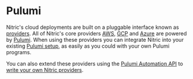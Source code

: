
# Pulumi

Nitric's cloud deployments are built on a pluggable interface known as [providers](/reference/providers). All of Nitric's core providers [AWS](/reference/providers/aws), [GCP](/reference/providers/gcp) and [Azure](/reference/providers/azure) are powered by [Pulumi](https://pulumi.com). When using these providers you can integrate Nitric into your existing [Pulumi setup](./pulumi/pulumi-cloud), as easily as you could with your own Pulumi programs.

You can also extend these providers using the [Pulumi Automation API](https://www.pulumi.com/automation/) to [write your own Nitric providers](./pulumi/custom-providers).
